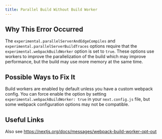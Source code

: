```yaml
---
title: Parallel Build Without Build Worker
---
```


## Why This Error Occurred

The `experimental.parallelServerAndEdgeCompiles` and `experimental.parallelServerBuildTraces`
options require that the `experimental.webpackBuildWorker` option is set to `true`. These
options use workers to improve the parallelization of the build which may improve performance,
but the build may use more memory at the same time.

## Possible Ways to Fix It

Build workers are enabled by default unless you have a custom webpack config. You can force enable the option by setting `experimental.webpackBuildWorker: true` in your `next.config.js` file, but some webpack configuration options may not be compatible.

## Useful Links

Also see https://nextjs.org/docs/messages/webpack-build-worker-opt-out
